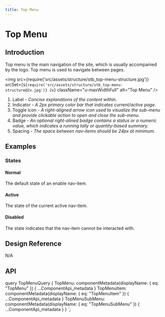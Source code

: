 ```yaml
---
title: Top Menu
---
```




# Top Menu

## Introduction

Top menu is the main navigation of the site, which is usually accompanied by the logo. Top menu is used to navigate between pages.

<img
  src={require('src/assets/structure/stb_top-menu-structure.jpg')}
  srcSet={`${require('src/assets/structure/stb_top-menu-structure@2x.jpg')} 2x`}
  className="u-maxWidthFull"
  alt="Top Menu"
/>
<ol className="u-textGray u-marginTopTiny">
  <li>
      Label
    <i className="u-text200"> - Concise explanations of the content within.</i>
  </li>
  <li>
      Indicator
    <i className="u-text200"> - A 2px primary color bar that indicates current/active page.</i>
  </li>
  <li>
      Toggle icon
    <i className="u-text200"> - A right-aligned arrow icon used to visualize the sub-menu and provide clickable action to open and close the sub-menu.</i>
  </li>
  <li>
      Badge
    <i className="u-text200"> - An optional right-alined badge contains a status or a numeric value, which indicates a running tally or quantity-based summary.</i>
  </li>
  <li>
      Spacing
    <i className="u-text200"> - The space between nav-items should be 24px at minimum.</i>
  </li>
</ol>

## Examples

### States


#### Normal

The default state of an enable nav-item.

#### Active

The state of the current active nav-item.

#### Disabled

The state indicates that the nav-item cannot be interacted with.

<CodeView codeText={defaultTopMenu} />

## Design Reference

N/A

## API

<ComponentApi metadata={props.data.TopMenu} />
<ComponentApi metadata={props.data.TopMenuItem} exportedBy={props.data.TopMenu} />
<ComponentApi metadata={props.data.TopMenuSubMenu} exportedBy={props.data.TopMenu} />



  query TopMenuQuery {
    TopMenu: componentMetadata(displayName: { eq: "TopMenu" }) {
      ...ComponentApi_metadata
    }
    TopMenuItem: componentMetadata(displayName: { eq: "TopMenuItem" }) {
      ...ComponentApi_metadata
    }
    TopMenuSubMenu: componentMetadata(displayName: { eq: "TopMenuSubMenu" }) {
      ...ComponentApi_metadata
    }
  }
`;
